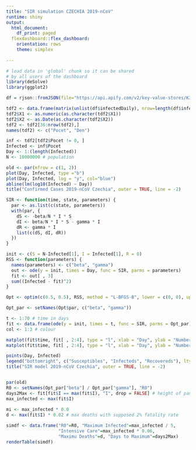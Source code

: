 ```yaml
---
title: "SIR simulation CZECHIA 2019-nCoV"
runtime: shiny
output:
  html_document:
    df_print: paged
  flexdashboard::flex_dashboard:
    orientation: rows
    theme: simplex
    
---
```


```r
# load data in 'global' chunk so it can be shared
# by all users of the dashboard
library(deSolve)
library(ggplot2)
```



```r

df = rjson::fromJSON(file="https://api.apify.com/v2/key-value-stores/K373S4uCFR9W1K8ei/records/LATEST?disableRedirect=true")

tdf2 <- data.frame(matrix(unlist(df$infectedDaily), nrow=length(df$infectedDaily), byrow=T))
tdf2$X1 <- as.numeric(as.character(tdf2$X1))
tdf2$X2 <- as.Date(as.character(tdf2$X2))
tdf2 <- tdf2[36:nrow(tdf2),]
names(tdf2) <- c("Pocet", "Den")

inf <- tdf2[tdf2$Pocet != 0, ]
Infected <- inf$Pocet
Day <- 1:(length(Infected))
N <- 10000000 # population 

old <- par(mfrow = c(1, 2))
plot(Day, Infected, type ="b")
plot(Day, Infected, log = "y", col="blue")
abline(lm(log10(Infected) ~ Day))
title("Confirmed Cases 2019-nCoV Czechia", outer = TRUE, line = -2)

SIR <- function(time, state, parameters) {
  par <- as.list(c(state, parameters))
  with(par, {
    dS <- -beta/N * I * S
    dI <- beta/N * I * S - gamma * I
    dR <- gamma * I
    list(c(dS, dI, dR))
  })
}

init <- c(S = N-Infected[1], I = Infected[1], R = 0)
RSS <- function(parameters) {
  names(parameters) <- c("beta", "gamma")
  out <- ode(y = init, times = Day, func = SIR, parms = parameters)
  fit <- out[ , 3]
  sum((Infected - fit)^2)
}

Opt <- optim(c(0.5, 0.5), RSS, method = "L-BFGS-B", lower = c(0, 0), upper = c(1, 1)) # 

Opt_par <- setNames(Opt$par, c("beta", "gamma"))

t <- 1:70 # time in days
fit <- data.frame(ode(y = init, times = t, func = SIR, parms = Opt_par))
col <- 1:3 # colour

matplot(fit$time, fit[ , 2:4], type = "l", xlab = "Day", ylab = "Number of subjects", lwd = 2, lty = 1, col = col)
matplot(fit$time, fit[ , 2:4], type = "l", xlab = "Day", ylab = "Number of subjects", lwd = 2, lty = 1, col = col, log = "y")

points(Day, Infected)
legend("bottomright", c("Susceptibles", "Infecteds", "Recovereds"), lty = 1, lwd = 2, col = col, inset = 0.05)
title("SIR model 2019-nCoV Czechia", outer = TRUE, line = -2)



```


```r
par(old)
R0 <- setNames(Opt_par["beta"] / Opt_par["gamma"], "R0")
days2Max <- fit[fit$I == max(fit$I), "I", drop = FALSE] # height of pandemic
max_infected <- max(fit$I)
 
mi <- max_infected * 0.0
d <- max(fit$I) * 0.02 # max deaths with supposed 2% fatality rate

simdf <- data.frame("R0"=R0, "Maximum Infected"=max_infected / 5,
                    "Intensive Care"=max_infected * 0.06,
                    "Maximu Deaths"=d, "Days to Maximum"=days2Max)
renderTable(simdf)
```